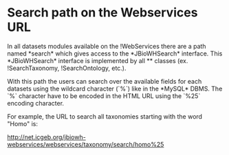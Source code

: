 = Search path on the Webservices URL =

In all datasets modules available on the !WebServices there are a path named *search* which gives access to the *JBioWHSearch* interface. This  *JBioWHSearch* interface is implemented by all *{{{Search<DataSet>}}}* classes (ex. !SearchTaxonomy, !SearchOntology, etc.). 

With this path the users can search over the available fields for each datasets using the wildcard character (`%`) like in the *MySQL* DBMS. The `%` character have to be encoded in the HTML URL using the `%25` encoding character.

For example, the URL to search all taxonomies starting with the word "Homo" is:

<a href="http://net.icgeb.org/jbiowh-webservices/webservices/taxonomy/search/homo%25" target="_blank">http://net.icgeb.org/jbiowh-webservices/webservices/taxonomy/search/homo%25</a>